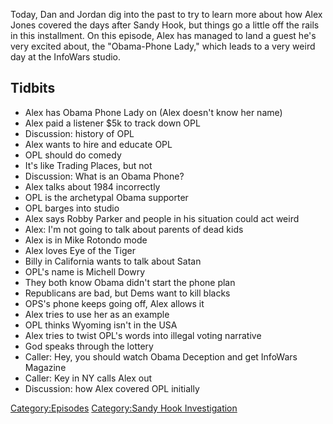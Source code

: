 {{DEFAULTSORT:
    #_EPISODE_0292:January 14, 2013
}}{{Episode
    | title           = January 14, 2013
    | caption         = Listen to this episode on [https://knowledgefight.libsyn.com/knowledge-fight-january-14-2013 Libsyn] [https://open.spotify.com/episode/62hZKjtpFQiE0mynO8d3pd Spotify]
    | episodeNumber   = 292
    | length          = 01:29:31
    | airDate         = May 3, 2019
    | coverageDate    = January 14, 2013
    | episodeType     = [[:Category:Sandy Hook Investigation|Sandy Hook Investigation]]
    | appearance      = [[Obama Phone Lady]], [[Robby Parker]], [[Billy in California]], [[Michelle Dowry]]
    | oocDrop         = That's what feminism is
    | previousEpisode = [[291: Feline Contessas And Canine Capitalists]]
    | nextEpisode     = [[293: May 2-3, 2019]]
}}

{{Stub}}

Today, Dan and Jordan dig into the past to try to learn more about how Alex Jones covered the days after Sandy Hook, but things go a little off the rails in this installment. On this episode, Alex has managed to land a guest he's very excited about, the "Obama-Phone Lady," which leads to a very weird day at the InfoWars studio.

==Tidbits==

*Alex has Obama Phone Lady on (Alex doesn't know her name)
*Alex paid a listener $5k to track down OPL
*Discussion: history of OPL
*Alex wants to hire and educate OPL
*OPL should do comedy
*It's like Trading Places, but not
*Discussion: What is an Obama Phone?
*Alex talks about 1984 incorrectly
*OPL is the archetypal Obama supporter
*OPL barges into studio
*Alex says Robby Parker and people in his situation could act weird
*Alex: I'm not going to talk about parents of dead kids
*Alex is in Mike Rotondo mode
*Alex loves Eye of the Tiger
*Billy in California wants to talk about Satan
*OPL's name is Michell Dowry
*They both know Obama didn't start the phone plan
*Republicans are bad, but Dems want to kill blacks
*OPS's phone keeps going off, Alex allows it
*Alex tries to use her as an example
*OPL thinks Wyoming isn't in the USA
*Alex tries to twist OPL's words into illegal voting narrative
*God speaks through the lottery
*Caller: Hey, you should watch Obama Deception and get InfoWars Magazine
*Caller: Key in NY calls Alex out
*Discussion: how Alex covered OPL initially

[[Category:Episodes]]
[[Category:Sandy Hook Investigation]]
